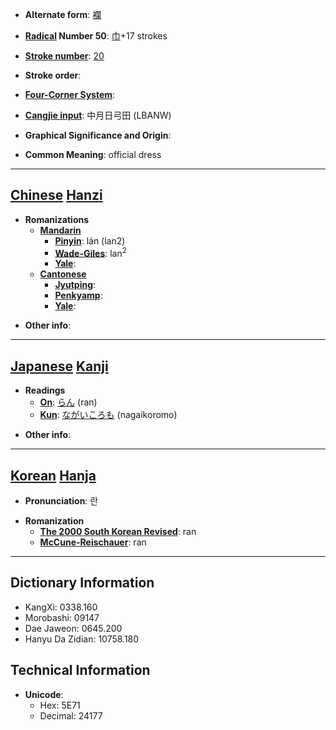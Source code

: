 * '''Alternate form''': [[襴]]

* '''[[Wiktionary:Chinese radical index| Radical]] Number 50''': [[Wiktionary:Chinese radical index 巾|巾]]+17 strokes

* '''[[Wiktionary:Chinese total strokes index|Stroke number]]''': [[Wiktionary:Chinese total strokes index 20|20]]

* '''Stroke order''': 

* '''[[Wiktionary:Chinese four corner index|Four-Corner System]]''': 

* '''[[Wiktionary:Chinese Cangjie index|Cangjie input]]''': 中月日弓田 (LBANW)

* '''Graphical Significance and Origin''': 

* '''Common Meaning''': official dress

----

== [[Chinese]] [[Hanzi]] ==

* '''Romanizations'''
** '''[[Mandarin]]'''
*** '''[[Pinyin]]''': lán (lan2)
*** '''[[Wade-Giles]]''': lan<sup>2</sup>
*** '''[[Yale]]''': 
** '''[[Cantonese]]'''
*** '''[[Jyutping]]''':
*** '''[[Penkyamp]]''': 
*** '''[[Yale]]''': 

* '''Other info''': 

----

== [[Japanese]] [[Kanji]] ==

* '''Readings'''
** '''[[On]]''': [[らん]] (ran)
** '''[[Kun]]''': [[ながいころも]] (nagaikoromo)

* '''Other info''':  

----

== [[Korean]] [[Hanja]] ==

* '''Pronunciation''': 란

* '''Romanization'''
** '''[[The 2000 South Korean Revised Romanization|The 2000 South Korean Revised]]''': ran
** '''[[McCune-Reischauer]]''': ran

----

== Dictionary Information ==

* KangXi: 0338.160
* Morobashi: 09147
* Dae Jaweon: 0645.200
* Hanyu Da Zidian: 10758.180

== Technical Information ==

* '''Unicode''':
** Hex: 5E71
** Decimal: 24177